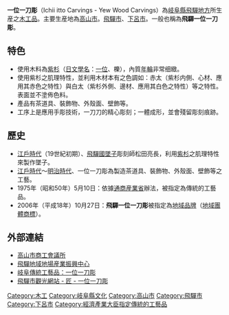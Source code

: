{{Japanese
| japanese =一位一刀彫
| kana = いちいいっとうほり
| romaji = Ichii-itto Hori
|}}

'''一位一刀彫'''（Ichii itto Carvings - Yew Wood Carvings）為[[岐阜縣|岐阜縣]][[飛驒國|飛驒地方]]所生産之[[木工品|木工品]]。主要生産地為[[高山市|高山市]]。[[飛驒市|飛驒市]]、[[下呂市|下呂市]]。一般也稱為'''飛驒一位一刀彫'''。

== 特色 ==
*使用木料為[[紫杉|紫杉]]（[[日文|日文]][[學名|學名]]：[[紫杉|一位]]、櫟），內質[[年輪|年輪]]非常细緻。
*使用紫杉之肌理特性，並利用木材本有之色調如：赤太（紫杉内側、心材、應用其赤色之特性）與白太（紫杉外側、邊材、應用其白色之特性）等之特性。表面並不塗佈色料。
* 產品有茶道具、裝飾物、外殼面、壁飾等。
* 工序上是應用手彫技術，一刀刀的精心彫刻；一體成形，並會殘留彫刻痕跡。

== 歷史 ==
* [[江戶時代|江戶時代]]（19世紀初期）、[[飛驒國|飛驒國]][[墜子|墜子]]彫刻師松田亮長，利用[[紫杉|紫杉]]之肌理特性來製作墜子。
* [[江戶時代|江戶時代]]～[[明治時代|明治時代]]、一位一刀彫為製造茶道具、裝飾物、外殼面、壁飾等之工藝。
* 1975年（昭和50年）5月10日：依據[[通商産業省|通商産業省]]辦法，被指定為傳統的工藝品。
* 2006年（平成18年）10月27日：'''飛驒一位一刀彫'''被指定為[[地域品牌|地域品牌]]（[[地域團體商標|地域團體商標]]）。

== 外部連結 ==
* [http://www.takayama-cci.or.jp/hida/tokusan/itto.html 高山市商工會議所] {{Wayback|url=http://www.takayama-cci.or.jp/hida/tokusan/itto.html |date=20210516215604 }}
* [https://web.archive.org/web/20071028055732/http://www.hidanet.ne.jp/~jibasan/dentou/ittobori.htm 飛驒地域地場産業振興中心]
* [https://web.archive.org/web/20080312224917/http://www.pref.gifu.lg.jp/pref/s11355/takumi/dentoumain/ittobori/index.html 岐阜傳統工藝品：一位一刀彫]
*[https://web.archive.org/web/20071116203140/http://www.city.hida.gifu.jp/kanko/foreign/ck/takumi/ittoubori/index.html 飛驒市觀光網站 - 匠 - 一位一刀彫]

[[Category:木工|Category:木工]]
[[Category:岐阜縣文化|Category:岐阜縣文化]]
[[Category:高山市|Category:高山市]]
[[Category:飛驒市|Category:飛驒市]]
[[Category:下呂市|Category:下呂市]]
[[Category:經濟產業大臣指定傳統的工藝品|Category:經濟產業大臣指定傳統的工藝品]]